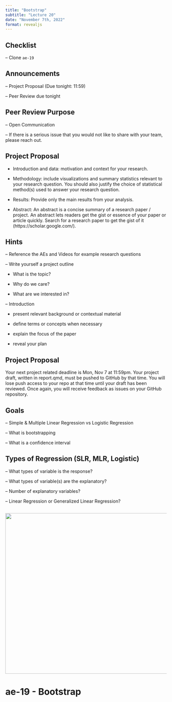 ```yaml
---
title: "Bootstrap"
subtitle: "Lecture 20"
date: "November 7th, 2022"
format: revealjs
---
```


## Checklist

-- Clone `ae-19` 

## Announcements

-- Project Proposal (Due tonight: 11:59)

-- Peer Review due tonight

## Peer Review Purpose 

-- Open Communication 

-- If there is a serious issue that you would not like to share with your team, please reach out. 

## Project Proposal {.smaller}

- Introduction and data: motivation and context for your research.

- Methodology: include visualizations and summary statistics relevant to your research question. You should also justify the choice of statistical method(s) used to answer your research question.

- Results: Provide only the main results from your analysis.

- Abstract: An abstract is a concise summary of a research paper / project. An abstract lets readers get the gist or essence of your paper or article quickly. Search for a research paper to get the gist of it (https://scholar.google.com/).

## Hints {.smaller}

-- Reference the AEs and Videos for example research questions 

-- Write yourself a project outline

- What is the topic?

- Why do we care?

- What are we interested in?

-- Introduction 

- present relevant background or contextual material

- define terms or concepts when necessary

- explain the focus of the paper 

- reveal your plan 


## Project Proposal 

Your next project related deadline is Mon, Nov 7 at 11:59pm. Your project draft, written in report.qmd, must be pushed to GitHub by that time. You will lose push access to your repo at that time until your draft has been reviewed. Once again, you will receive feedback as issues on your GitHub repository.

## Goals 

-- Simple \& Multiple Linear Regression vs Logistic Regression 

-- What is bootstrapping 

-- What is a confidence interval 

## Types of Regression (SLR, MLR, Logistic)

-- What types of variable is the response? 

-- What types of variable(s) are the explanatory? 

-- Number of explanatory variables?

-- Linear Regression or Generalized Linear Regression? 

##

![](images/plots.png){width="1100" height="500"}

# ae-19 - Bootstrap

